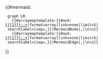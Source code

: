 <includeonly>{{#mermaid:
  graph LR
    {{#arraymaptemplate:{{#ask:[[{{{1}}}::+]]|format=array|link=none|limit=5| searchlabel=|sep=,}}|MermaidNode|,|\n\n}}
    {{#arraymaptemplate:{{#ask:[[{{{1}}}::+]]|format=array|link=none|limit=5| searchlabel=|sep=,}}|MermaidEdge|,|\n\n}}
}}</includeonly>
